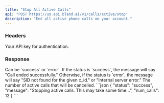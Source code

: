 ```yaml
---
title: "Stop All Active Calls"  
api: "POST https://us.api.bland.ai/v1/calls/active/stop"
description: "End all active phone calls on your account."
---
```


### Headers

<ParamField header="authorization" type="string" required>
  Your API key for authentication.
</ParamField>

### Response

<ResponseField name="status" type="string">
  Can be `success` or `error`.
</ResponseField>

<ResponseField name="message" type="string">
  If the status is `success`, the message will say "Call ended successfully."
  Otherwise, if the status is `error`, the message will say "SID not found for
  the given c_id." or "Internal server error."
</ResponseField>

<ResponseField name="num_calls" type="integer">
    The number of active calls that will be cancelled.
</ResponseField>


<ResponseExample>
```json
{
  "status": "success",
  "message": "Stopping active calls. This may take some time...",
  "num_calls": 12
}
```
</ResponseExample>









